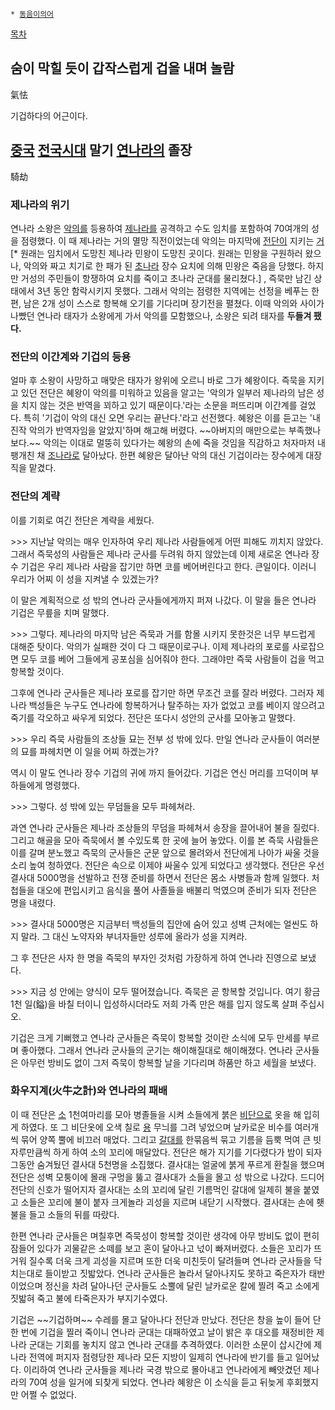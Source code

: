  * [[동음이의어]]

[[목차]]

== 숨이 막힐 듯이 갑작스럽게 겁을 내며 놀람  ==
氣怯

기겁하다의 어근이다.

== [[중국]] [[전국시대]] 말기 [[연나라]]의 졸장 ==
騎劫

=== 제나라의 위기 ===
연나라 소왕은 [[악의]]를 등용하여 [[제나라]]를 공격하고 수도 임치를 포함하여 70여개의 성을 점령했다. 이 때 제나라는 거의 멸망 직전이었는데 악의는 마지막에 [[전단]]이 지키는 [[거]][* 원래는 임치에서 도망친 제나라 민왕이 도망친 곳이다. 원래는 민왕을 구원하러 왔으나, 악의와 짜고 치기로 한 패가 된 [[초]]나라 장수 요치에 의해 민왕은 죽음을 당했다. 하지만 거성의 주민들이 항쟁하여 요치를 죽이고 초나라 군대를 물리쳤다.] , 즉묵만 남긴 상태에서 3년 동안 함락시키지 못했다. 그래서 악의는 점령한 지역에는 선정을 베푸는 한편, 남은 2개 성이 스스로 항복해 오기를 기다리며 장기전을 펼쳤다. 이때 악의와 사이가 나빴던 연나라 태자가 소왕에게 가서 악의를 모함했으나, 소왕은 되려 태자를 '''두들겨 팼다.'''

=== 전단의 이간계와 기겁의 등용 ===
얼마 후 소왕이 사망하고 매맞은 태자가 왕위에 오르니 바로 그가 혜왕이다. 즉묵을 지키고 있던 전단은 혜왕이 악의를 미워하고 있음을 알고는 '악의가 일부러 제나라의 남은 성을 치지 않는 것은 반역을 꾀하고 있기 때문이다.'라는 소문을 퍼뜨리며 이간계를 걸었다. 특히 '기겁이 악의 대신 오면 우리는 끝난다.'라고 선전했다. 혜왕은 이를 듣고는 '내 진작 악의가 반역자임을 알았지'하며 해고해 버렸다. ~~아버지의 매만으로는 부족했나 보다.~~ 악의는 이대로 멀뚱히 있다가는 혜왕의 손에 죽을 것임을 직감하고 처자마저 내팽개친 채 [[조나라]]로 달아났다. 한편 혜왕은 달아난 악의 대신 기겁이라는 장수에게 대장직을 맡겼다. 

=== 전단의 계략 ===
이를 기회로 여긴 전단은 계략을 세웠다.

>>> 지난날 악의는 매우 인자하여 우리 제나라 사람들에게 어떤 피해도 끼치지 않았다. 그래서 즉묵성의 사람들은 제나라 군사를 두려워 하지 않았는데 이제 새로온 연나라 장수 기겁은 우리 제나라 사람을 잡기만 하면 코를 베어버린다고 한다. 큰일이다. 이러니 우리가 어찌 이 성을 지켜낼 수 있겠는가?

이 말은 계획적으로 성 밖의 연나라 군사들에게까지 퍼져 나갔다. 이 말을 들은 연나라 기겁은 무릎을 치며 말했다.

>>> 그렇다. 제나라의 마지막 남은 즉묵과 거를 함몰 시키지 못한것은 너무 부드럽게 대해준 탓이다. 악의가 실패한 것이 다 그 때문이로구나. 이제 제나라의 포로를 사로잡으면 모두 코를 베어 그들에게 공포심을 심어줘야 한다. 그래야만 즉묵 사람들이 겁을 먹고 항복할 것이다.

그후에 연나라 군사들은 제나라 포로를 잡기만 하면 무조건 코를 잘라 버렸다. 그러자 제나라 백성들은 누구도 연나라에 항복하거나 탈주하는 자가 없었고 코를 베이지 않으려고 죽기를 각오하고 싸우게 되었다. 전단은 또다시 성안의 군사를 모아놓고 말했다.

>>> 우리 즉묵 사람들의 조상들 묘는 전부 성 밖에 있다. 만일 연나라 군사들이 여러분의 묘를 파헤치면 이 일을 어찌 하겠는가?

역시 이 말도 연나라 장수 기겁의 귀에 까지 들어갔다. 기겁은 연신 머리를 끄덕이며 부하들에게 명령했다.

>>> 그렇다. 성 밖에 있는 무덤들을 모두 파헤쳐라.

과연 연나라 군사들은 제나라 조상들의 무덤을 파헤쳐서 송장을 끌어내어 불을 질렀다. 그리고 해골을 모아 즉묵에서 볼 수있도록 한 곳에 늘어 놓았다. 이를 본 즉묵 사람들은 이를 갈며 분노했고 즉묵의 군사들은 군문 앞으로 몰려와서 전단에게 나아가 싸울 것을 소리 높여 청하였다. 전단은 속으로 이제야 싸울수 있게 되었다고 생각했다. 전단은 우선 결사대 5000명을 선발하고 전쟁 준비를 하면서 전단은 몸소 사병들과 함께 일했다. 처첩들을 대오에 편입시키고 음식을 풀어 사졸들을 배불리 먹였으며 준비가 되자 전단은 명을 내렸다.

>>> 결사대 5000명은 지금부터 백성들의 집안에 숨어 있고 성벽 근처에는 얼씬도 하지 말라. 그 대신 노약자와 부녀자들만 성루에 올라가 성을 지켜라.

그 후 전단은 사자 한 명을 즉묵의 부자인 것처럼 가장하게 하여 연나라 진영으로 보냈다.

>>> 지금 성 안에는 양식이 모두 떨어졌습니다. 즉묵은 곧 항복할 것입니다. 여기 황금 1천 일(鎰)을 바칠 터이니 입성하시더라도 저희 가족 만은 해를 입지 않도록 살펴 주십시오.

기겁은 크게 기뻐했고 연나라 군사들은 즉묵이 항복할 것이란 소식에 모두 만세를 부르며 좋아했다. 그래서 연나라 군사들의 군기는 해이해질대로 해이해졌다. 연나라 군사들은 아무런 방비도 없이 그저 즉묵이 항복할 날을 기다리며 하품만 하고 세월을 보냈다.

=== 화우지계(火牛之計)와 연나라의 패배 ===
이 때 전단은 [[소]] 1천여마리를 모아 병졸들을 시켜 소들에게 붉은 [[비단]]으로 옷을 해 입히게 하였다. 또 그 비단옷에 오색 칠로 [[용]] 무늬를 그려 넣었으며 날카로운 비수를 여러개씩 묶어 양쪽 뿔에 비끄러 매었다. 그리고 [[갈대]]를 한묶음씩 묶고 기름을 듬뿍 먹여 큰 빗자루만큼씩 하게 하여 소의 꼬리에 매달았다. 전단은 해가 지기를 기다렸다가 밤이 되자 그동안 숨겨뒀던 결사대 5천명을 소집했다. 결사대는 얼굴에 붉게 푸르게 환칠을 했으며 전단은 성벽 모퉁이에 몰래 구멍을 뚫고 결사대가 소들을 몰고 성 밖으로 나갔다. 드디어 전단의 신호가 떨어지자 결사대는 소의 꼬리에 달린 기름먹인 갈대에 일제히 불을 붙였고 소들은 꼬리에 불이 붙자 크게놀라 괴성을 지르며 내닫기 시작했다. 결사대는 손에 횃불을 들고 소들의 뒤를 따랐다.

한편 연나라 군사들은 며칠후면 즉묵성이 항복할 것이란 생각에 아무 방비도 없이 편히 잠들어 있다가 괴물같은 소떼를 보고 혼이 달아나고 넋이 빠져버렸다. 소들은 꼬리가 뜨거워 질수록 더욱 크게 괴성을 지르며 또한 더욱 미친듯이 달려들며 연나라 군사들을 닥치는대로 들이받고 짓밟았다. 연나라 군사들은 놀라서 달아나지도 못하고 죽은자가 태반이었으며 정신을 차려 달아나던 군사들도 소뿔에 달린 날카로운 칼에 찔려 죽고 소에게 짓밟혀 죽고 불에 타죽은자가 부지기수였다. 

기겁은 ~~기겁하며~~ 수레를 몰고 달아나다 전단과 만났다. 전단은 창을 높이 들어 단 한 번에 기겁을 찔러 죽이니 연나라 군대는 대패하였고 날이 밝은 후 대오를 재정비한 제나라 군대는 기회를 놓치지 않고 연나라 군대를 추격하였다. 이러한 소문이 삽시간에 제나라 전역에 퍼지자 점령당한 제나라 모든 지방이 일제히 연나라에 반기를 들고 일어났다. 이리하여 연나라 군사들을 제나라 국경 밖으로 몰아내고 연나라에게 빼앗겼던 제나라의 70여 성을 일거에 되찾게 되었다. 연나라 혜왕은 이 소식을 듣고 뒤늦게 후회했지만 어쩔 수 없었다.
